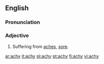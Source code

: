 ==English==

===Pronunciation===
{{IPA|/eɪki/}}

===Adjective===
{{en-adj|achier|achiest}}

#Suffering from [[ache]]s, [[sore]].

[[ar:achy]]
[[it:achy]]
[[pl:achy]]
[[pt:achy]]
[[fi:achy]]
[[vi:achy]]